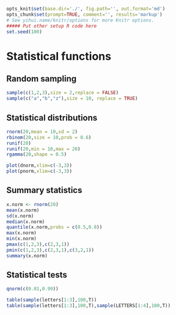 ```r
opts_knit$set(base.dir='./', fig.path='', out.format='md')
opts_chunk$set(prompt=TRUE, comment='', results='markup')
# See yihui.name/knitr/options for more Knitr options.
##### Put other setup R code here
set.seed(100)
```

# Statistical functions



## Random sampling

```r
sample(c(1,2,3),size = 2,replace = FALSE)
sample(c("a","b","z"),size = 10, replace = TRUE)
```


## Statistical distributions

```r
rnorm(20,mean = 10,sd = 2)
rbinom(20,size = 10,prob = 0.6)
runif(20)
runif(20,min = 10,max = 20)
rgamma(20,shape = 0.5)

plot(dnorm,xlim=c(-3,3))
plot(pnorm,xlim=c(-3,3))
```

## Summary statistics

```r
x.norm <- rnorm(20)
mean(x.norm)
sd(x.norm)
median(x.norm)
quantile(x.norm,probs = c(0.5,0.8))
max(x.norm)
min(x.norm)
pmax(c(1,2,3),c(2,3,1))
pmin(c(1,2,3),c(2,3,1),c(3,2,1))
summary(x.norm)
```


## Statistical tests


```r
qnorm(c(0.01,0.99))

table(sample(letters[1:3],100,T))
table(sample(letters[1:3],100,T),sample(LETTERS[1:4],100,T))
```

